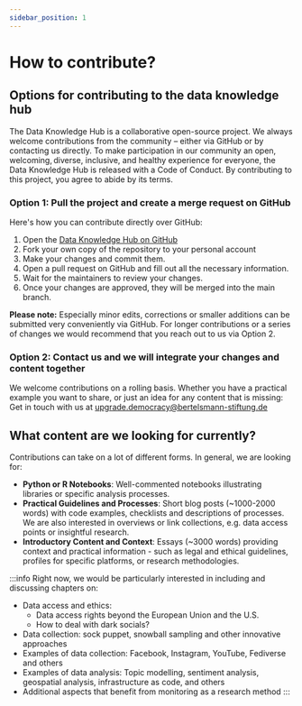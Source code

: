 ```yaml
---
sidebar_position: 1
---
```


# How to contribute?
<LastUpdatedByChip authorOriginal="Clara Ruthardt" createdOn="13.09.2024" />

## Options for contributing to the data knowledge hub

The Data Knowledge Hub is a collaborative open-source project. We always welcome contributions from the community – either via GitHub or by contacting us directly. To make participation in our community an open, welcoming, diverse, inclusive, and healthy experience for everyone, the Data Knowledge Hub is released with a Code of Conduct. By contributing to this project, you agree to abide by its terms.

### Option 1: Pull the project and create a merge request on GitHub

Here's how you can contribute directly over GitHub:

1.	Open the [Data Knowledge Hub on GitHub](https://github.com/bertelsmannstift/data-knowledge-hub)
2.	Fork your own copy of the repository to your personal account
3.	Make your changes and commit them.
4.	Open a pull request on GitHub and fill out all the necessary information. 
5.	Wait for the maintainers to review your changes.
6.	Once your changes are approved, they will be merged into the main branch.

**Please note:** Especially minor edits, corrections or smaller additions can be submitted very conveniently via GitHub. For longer contributions or a series of changes we would recommend that you reach out to us via Option 2.

### Option 2: Contact us and we will integrate your changes and content together

We welcome contributions on a rolling basis. Whether you have a practical example you want to share, or just an idea for any content that is missing: Get in touch with us at [upgrade.democracy@bertelsmann-stiftung.de](mailto:upgrade.democracy@bertelsmann-stiftung.de)

## What content are we looking for currently?

Contributions can take on a lot of different forms. In general, we are looking for:

- **Python or R Notebooks**: Well-commented notebooks illustrating libraries or specific analysis processes. 
- **Practical Guidelines and Processes**: Short blog posts (~1000-2000 words) with code examples, checklists and descriptions of processes. We are also interested in overviews or link collections, e.g. data access points or insightful research.
- **Introductory Content and Context**: Essays (~3000 words) providing context and practical information - such as legal and ethical guidelines, profiles for specific platforms, or research methodologies. 

:::info
Right now, we would be particularly interested in including and discussing chapters on:

- Data access and ethics:
  - Data access rights beyond the European Union and the U.S.
  - How to deal with dark socials?
- Data collection: sock puppet, snowball sampling and other innovative approaches
- Examples of data collection: Facebook, Instagram, YouTube, Fediverse and others
- Examples of data analysis: Topic modelling, sentiment analysis, geospatial analysis, infrastructure as code, and others
- Additional aspects that benefit from monitoring as a research method
:::